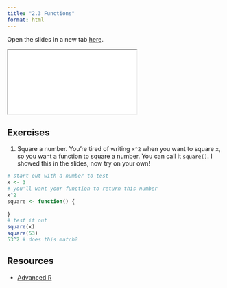 ```yaml
---
title: "2.3 Functions"
format: html
---
```


Open the slides in a new tab [here](slides/05-functions.qmd){target="_blank"}.

<div>

```{=html}
<iframe class="slide-deck" src="slides/05-functions.html"></iframe>
```

</div>

## Exercises

1. Square a number. You're tired of writing `x^2` when you want to square `x`, so you want a function to square a number. You can call it `square()`. I showed this in the slides, now try on your own!

```r
# start out with a number to test
x <- 3
# you'll want your function to return this number
x^2
square <- function() {
  
}
# test it out
square(x)
square(53)
53^2 # does this match?
```

## Resources

-   [Advanced R](https://adv-r.hadley.nz/functions.html)